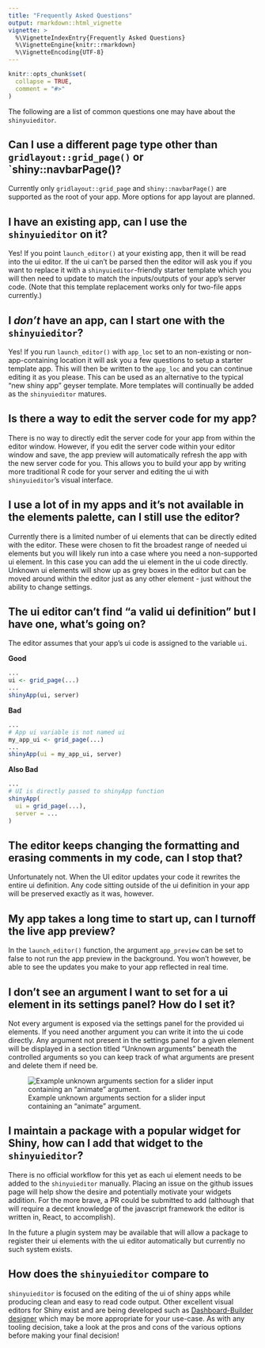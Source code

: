 ```yaml
---
title: "Frequently Asked Questions"
output: rmarkdown::html_vignette
vignette: >
  %\VignetteIndexEntry{Frequently Asked Questions}
  %\VignetteEngine{knitr::rmarkdown}
  %\VignetteEncoding{UTF-8}
---
```


```r
knitr::opts_chunk$set(
  collapse = TRUE,
  comment = "#>"
)
```


The following are a list of common questions one may have about the `shinyuieditor`. 

## Can I use a different page type other than `gridlayout::grid_page()` or `shiny::navbarPage()?

Currently only `gridlayout::grid_page` and `shiny::navbarPage()` are supported as the root of your app. More options for app layout are planned. 


## I have an existing app, can I use the `shinyuieditor` on it?

Yes! If you point `launch_editor()` at your existing app, then it will be read into the ui editor. If the ui can't be parsed then the editor will ask you if you want to replace it with a `shinyuieditor`-friendly starter template which you will then need to update to match the inputs/outputs of your app's server code. (Note that this template replacement works only for two-file apps currently.) 

## I _don't_ have an app, can I start one with the `shinyuieditor`?

Yes! If you run `launch_editor()` with `app_loc` set to an non-existing or non-app-containing location it will ask you a few questions to setup a starter template app. This will then  be written to the `app_loc` and you can continue editing it as you please. This can be used as an alternative to the typical "new shiny app" geyser template. More templates will continually be added as the `shinyuieditor` matures. 


## Is there a way to edit the server code for my app?

There is no way to directly edit the server code for your app from within the editor window. However, if you edit the server code within your editor window and save, the app preview will automatically refresh the app with the new server code for you. This allows you to build your app by writing more traditional R code for your server and editing the ui with `shinyuieditor`'s visual interface.


## I use a lot of <widget name> in my apps and it's not available in the elements palette, can I still use the editor?

Currently there is a limited number of ui elements that can be directly edited with the editor. These were chosen to fit the broadest range of needed ui elements but you will likely run into a case where you need a non-supported ui element. In this case you can add the ui element in the ui code directly. Unknown ui elements will show up as grey boxes in the editor but can be moved around within the editor just as any other element - just without the ability to change settings. 

## The ui editor can't find "a valid ui definition" but I have one, what's going on?

The editor assumes that your app's ui code is assigned to the variable `ui`. 

__Good__
```r
...
ui <- grid_page(...)
...
shinyApp(ui, server)
```

__Bad__
```r
...
# App ui variable is not named ui
my_app_ui <- grid_page(...)
...
shinyApp(ui = my_app_ui, server)
```

__Also Bad__
```r
...
# UI is directly passed to shinyApp function
shinyApp(
  ui = grid_page(...), 
  server = ...
)
```


## The editor keeps changing the formatting and erasing comments in my code, can I stop that?

Unfortunately not. When the UI editor updates your code it rewrites the entire ui definition. Any code sitting outside of the ui definition in your app will be preserved exactly as it was, however. 



## My app takes a long time to start up, can I turnoff the live app preview?

In the `launch_editor()` function, the argument `app_preview` can be set to false to not run the app preview in the background. You won't however, be able to see the updates you make to your app reflected in real time. 


## I don't see an argument I want to set for a ui element in its settings panel? How do I set it?

Not every argument is exposed via the settings panel for the provided ui elements. If you need another argument you can write it into the ui code directly. Any argument not present in the settings panel for a given element will be displayed in a section titled "Unknown arguments" beneath the controlled arguments so you can keep track of what arguments are present and delete them if need be.

![Example unknown arguments section for a slider input containing an "animate" argument.](unknown-arguments-display.png)


## I maintain a package with a popular widget for Shiny, how can I add that widget to the `shinyuieditor`?

There is no official workflow for this yet as each ui element needs to be added to the `shinyuieditor` manually. Placing an issue on the github issues page will help show the desire and potentially motivate your widgets addition. For the more brave, a PR could be submitted to add (although that will require a decent knowledge of the javascript framework the editor is written in, React, to accomplish).

In the future a plugin system may be available that will allow a package to register their ui elements with the ui editor automatically but currently no such system exists. 


## How does the `shinyuieditor` compare to <Other visual editor for shiny>

`shinyuieditor` is focused on the editing of the ui of shiny apps while producing clean and easy to read code output. Other excellent visual editors for Shiny exist and are being developed such as [Dashboard-Builder](https://www.youtube.com/watch?v=oOKJLMAkEiw) [designer](https://ashbaldry.github.io/designer/) which may be more appropriate for your use-case. As with any tooling decision, take a look at the pros and cons of the various options before making your final decision! 
